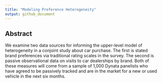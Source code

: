 ```yaml
---
title: "Modeling Preference Heterogeneity"
output: github_document
---
```


## Abstract

We examine two data sources for informing the upper-level model of heterogeneity in a conjoint study about car purchase. The first is stated brand preferences via traditional rating scales in the survey. The second is passive observational data on visits to car dealerships by brand. Both of these measures will come from a sample of 1,000 Dynata panelists who have agreed to be passively tracked and are in the market for a new or used vehicle in the next six months.
